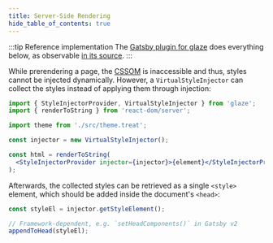 ```yaml
---
title: Server-Side Rendering
hide_table_of_contents: true
---
```


:::tip Reference implementation
The [Gatsby plugin for glaze](https://www.npmjs.com/package/gatsby-plugin-glaze) does everything below, as observable [in its source](../packages/gatsby-plugin-glaze/gatsby-ssr.js).
:::

While prerendering a page, the [CSSOM](https://developer.mozilla.org/docs/Web/API/CSS_Object_Model) is inaccessible and thus, styles cannot be injected dynamically. However, a `VirtualStyleInjector` can collect the styles instead of applying them through injection:

```jsx
import { StyleInjectorProvider, VirtualStyleInjector } from 'glaze';
import { renderToString } from 'react-dom/server';

import theme from './src/theme.treat';

const injector = new VirtualStyleInjector();

const html = renderToString(
  <StyleInjectorProvider injector={injector}>{element}</StyleInjectorProvider>,
);
```

Afterwards, the collected styles can be retrieved as a single `<style>` element, which should be added inside the document's `<head>`:

```jsx
const styleEl = injector.getStyleElement();

// Framework-dependent, e.g. `setHeadComponents()` in Gatsby v2
appendToHead(styleEl);
```
